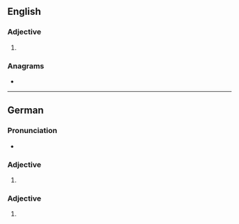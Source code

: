==English==

===Adjective===
{{head|en|comparative adjective}}

# {{en-comparative of|arid}}

===Anagrams===
* {{anagrams|en|a=adeirr|arride|raider}}

----

==German==

===Pronunciation===
* {{audio|de|De-arider.ogg|Audio}}

===Adjective===
{{head|de|comparative adjective}}

# {{comparative of|de|arid}}

===Adjective===
{{head|de|adjective form}}

# {{de-adj form of|arid}}